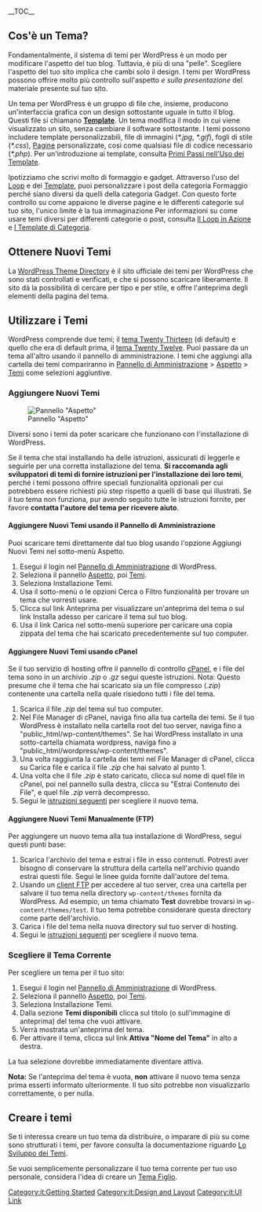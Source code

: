 {{Languages|
{{en|Using Themes}}
{{es|Usando Temas}}
{{fr|Utilisation_des_Thèmes}}
{{it|Utilizzare i Temi}}
{{ja|テーマの使い方}}
{{ko|Using Themes}}
{{lo|Themes}}
{{mya|Themes}}
{{nl|Thema's Gebruiken}}
{{pt-br|Usando Temas}}
{{ru|Использование тем}}
{{th|Themes}}
{{zh-cn|主题}}
{{zh-tw|使用主題}}
}}

__TOC__

==Cos'è un Tema?==

Fondamentalmente, il sistema di temi per WordPress è un modo per modificare l'aspetto del tuo blog. Tuttavia, è più di una "pelle". Scegliere l'aspetto del tuo sito implica che cambi solo il design. I temi per WordPress possono offrire molto più controllo sull'aspetto ''e sulla presentazione'' del materiale presente sul tuo sito.

Un tema per WordPress è un gruppo di file che, insieme, producono un'interfaccia grafica con un design sottostante uguale in tutto il blog. Questi file si chiamano [[Templates|'''Template''']]. Un tema modifica il modo in cui viene visualizzato un sito, senza cambiare il software sottostante. I temi possono includere template personalizzabili, file di immagini (''*.jpg'', ''*.gif''), fogli di stile (''*.css''), [[Pagine]] personalizzate, così come qualsiasi file di codice necessario (''*.php''). Per un'introduzione ai template, consulta [[Stepping Into Templates|Primi Passi nell'Uso dei Template]].

Ipotizziamo che scrivi molto di formaggio e gadget. Attraverso l'uso del [[it:Il_Loop|Loop]] e dei [[Templates|Template]], puoi personalizzare i post della categoria Formaggio perché siano diversi da quelli della categoria Gadget. Con questo forte controllo su come appaiono le diverse pagine e le differenti categorie sul tuo sito, l'unico limite è la tua immaginazione Per informazioni su come usare temi diversi per differenti categorie o post, consulta [[The Loop in Action|Il Loop in Azione]] e [[Category Templates|I Template di Categoria]].

==Ottenere Nuovi Temi==
La [http://wordpress.org/extend/themes/ WordPress Theme Directory] è il sito ufficiale dei temi per WordPress che sono stati controllati e verificati, e che si possono scaricare liberamente. Il sito dà la possibilità di cercare per tipo e per stile, e offre l'anteprima degli elementi della pagina del tema.

==Utilizzare i Temi==

WordPress comprende due temi; il [[Glossary#Twenty Thirteen theme|tema Twenty Thirteen]] (di default) e quello che era di default prima, il [[Glossary#Twenty Twelve theme|tema Twenty Twelve]]. Puoi passare da un tema all'altro usando il pannello di amministrazione. I temi che aggiungi alla cartella dei temi compariranno in  [[Administration Panels|Pannello di Amministrazione]] > [[Administration_Panels#Design_-_Change_the_Look_of_your_Blog|Aspetto]] > [[Administration_Panels#Themes|Temi]] come selezioni aggiuntive. 

===Aggiungere Nuovi Temi===

[[Image:themes.png|thumb|right|Pannello "Aspetto"]]

Diversi sono i temi da poter scaricare che funzionano con l'installazione di WordPress.

Se il tema che stai installando ha delle istruzioni, assicurati di leggerle e seguirle per una corretta installazione del tema. '''Si raccomanda agli sviluppatori di temi di fornire istruzioni per l'installazione dei loro temi''', perché i temi possono offrire speciali funzionalità opzionali per cui potrebbero essere richiesti più step rispetto a quelli di base qui illustrati. Se il tuo tema non funziona, pur avendo seguito tutte le istruzioni fornite, per favore '''contatta l'autore del tema per ricevere aiuto'''.

====Aggiungere Nuovi Temi usando il Pannello di Amministrazione====
Puoi scaricare temi direttamente dal tuo blog usando l'opzione Aggiungi Nuovi Temi nel sotto-menù Aspetto.

# Esegui il login nel [[Administration Panels|Pannello di Amministrazione]] di WordPress.
# Seleziona il pannello [[Administration_Panels#Appearance_-_Change_the_Look_of_your_Blog|Aspetto]], poi [[Administration_Panels#Themes|Temi]].
# Seleziona Installazione Temi.
# Usa il sotto-menù o le opzioni Cerca o Filtro funzionalità per trovare un tema che vorresti usare.
# Clicca sul link Anteprima per visualizzare un'anteprima del tema o sul link Installa adesso per caricare il tema sul tuo blog.
# Usa il link Carica nel sotto-menù superiore per caricare una copia zippata del tema che hai scaricato precedentemente sul tuo computer.

====Aggiungere Nuovi Temi usando cPanel ====
Se il tuo servizio di hosting offre il pannello di controllo [[Glossary#cPanel|cPanel]], e i file del tema sono in un archivio ''.zip'' o ''.gz'' segui queste istruzioni. Nota: Questo presume che il tema che hai scaricato sia un file compresso (''.zip'') contenente una cartella nella quale risiedono tutti i file del tema.
# Scarica il file ''.zip'' del tema sul tuo computer.
# Nel File Manager di cPanel, naviga fino alla tua cartella dei temi. Se il tuo WordPress è installato nella cartella root del tuo server, naviga fino a "public_html/wp-content/themes". Se hai WordPress installato in una sotto-cartella chiamata wordpress, naviga fino a "public_html/wordpress/wp-content/themes".
# Una volta raggiunta la cartella dei temi nel File Manager di cPanel, clicca su Carica file e carica il file ''.zip'' che hai salvato al punto 1.
# Una volta che il file ''.zip'' è stato caricato, clicca sul nome di quel file in cPanel, poi nel pannello sulla destra, clicca su "Estrai Contenuto dei File", e quel file ''.zip'' verrà decompresso.
#Segui le [[#Scegliere il Tema Corrente|istruzioni seguenti]] per scegliere il nuovo tema.

====Aggiungere Nuovi Temi Manualmente (FTP)====

Per aggiungere un nuovo tema alla tua installazione di WordPress, segui questi punti base:

# Scarica l'archivio del tema e estrai i file in esso contenuti. Potresti aver bisogno di conservare la struttura della cartella nell'archivio quando estrai questi file. Segui le linee guida fornite dall'autore del tema.
# Usando un [[it:Client FTP|client FTP]] per accedere al tuo server, crea una cartella per salvare il tuo tema nella directory <tt>wp-content/themes</tt> fornita da WordPress. Ad esempio, un tema chiamato '''Test''' dovrebbe trovarsi in <tt>wp-content/themes/test</tt>. Il tuo tema potrebbe considerare questa directory come parte dell'archivio.
# Carica i file del tema nella nuova directory sul tuo server di hosting.
# Segui le [[#Scegliere il Tema Corrente|istruzioni seguenti]] per scegliere il nuovo tema.

===Scegliere il Tema Corrente===
Per scegliere un tema per il tuo sito:

# Esegui il login nel [[Administration Panels|Pannello di Amministrazione]] di WordPress.
# Seleziona il pannello [[Administration_Panels#Appearance_-_Change_the_Look_of_your_Blog|Aspetto]], poi [[Administration_Panels#Themes|Temi]].
# Seleziona Installazione Temi.
# Dalla sezione '''Temi disponibili''' clicca sul titolo (o sull'immagine di anteprima) del tema che vuoi attivare.
# Verrà mostrata un'anteprima del tema.
# Per  attivare il tema, clicca sul link '''Attiva "Nome del Tema"''' in alto a destra.

La tua selezione dovrebbe immediatamente diventare attiva.

'''Nota:''' Se l'anteprima del tema è vuota, '''non''' attivare il nuovo tema senza prima esserti informato ulteriormente. Il tuo sito potrebbe non visualizzarlo correttamente, o per nulla.

==Creare i temi==

Se ti interessa creare un tuo tema da distribuire, o imparare di più su come sono strutturati i temi, per favore consulta la documentazione riguardo [[Theme Development|Lo Sviluppo dei Temi]].

Se vuoi semplicemente personalizzare il tuo tema corrente per tuo uso personale, considera l'idea di creare un [[Child_Themes|Tema Figlio]].

[[Category:it:Getting Started]]
[[Category:it:Design and Layout]]
[[Category:it:UI Link]]